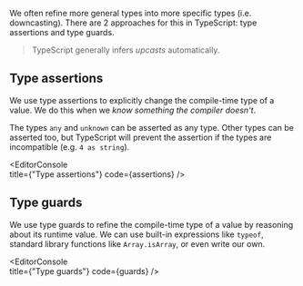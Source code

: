 
We often refine more general types into more specific types (i.e. downcasting). There are 2 approaches for this in TypeScript: type assertions and type guards.

> TypeScript generally infers _upcasts_ automatically.

## Type assertions

We use type assertions to explicitly change the compile-time type of a value. We do this when we _know something the compiler doesn't_.

The types `any` and `unknown` can be asserted as any type. Other types can be asserted too, but TypeScript will prevent the assertion if the types are incompatible (e.g. `4 as string`).

<EditorConsole   
  title={"Type assertions"}
  code={assertions}
/>

## Type guards

We use type guards to refine the compile-time type of a value by reasoning about its runtime value. We can use built-in expressions like `typeof`, standard library functions like `Array.isArray`, or even write our own.

<EditorConsole   
  title={"Type guards"}
  code={guards}
/>

